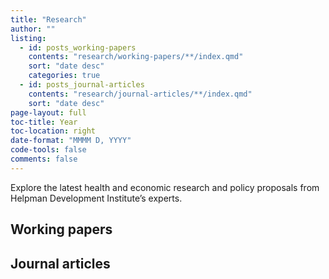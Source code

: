 ```yaml
---
title: "Research"
author: ""
listing:
  - id: posts_working-papers
    contents: "research/working-papers/**/index.qmd"
    sort: "date desc"
    categories: true
  - id: posts_journal-articles
    contents: "research/journal-articles/**/index.qmd"
    sort: "date desc"
page-layout: full
toc-title: Year
toc-location: right
date-format: "MMMM D, YYYY"
code-tools: false
comments: false
---
```


Explore the latest health and economic research and policy proposals from Helpman Development Institute's experts.

## Working papers

::: {#posts_working-papers}
:::

## Journal articles

::: {#posts_journal-articles}
:::

